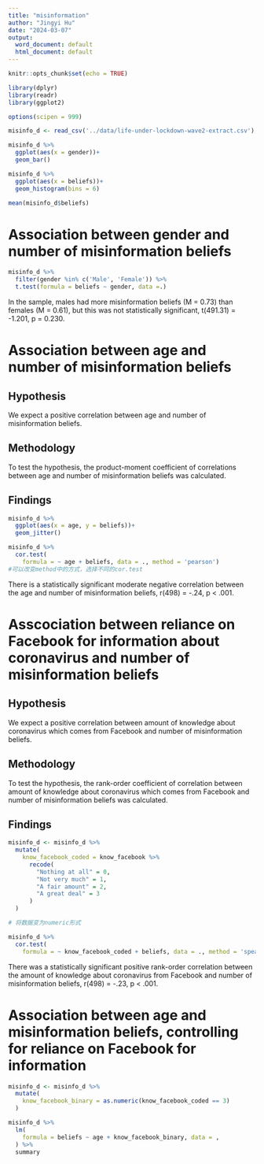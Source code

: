```yaml
---
title: "misinformation"
author: "Jingyi Hu"
date: "2024-03-07"
output:
  word_document: default
  html_document: default
---
```


```r
knitr::opts_chunk$set(echo = TRUE)

library(dplyr)
library(readr)
library(ggplot2)

options(scipen = 999)

misinfo_d <- read_csv('../data/life-under-lockdown-wave2-extract.csv')
```

```r
misinfo_d %>%
  ggplot(aes(x = gender))+
  geom_bar()
```

```r
misinfo_d %>%
  ggplot(aes(x = beliefs))+
  geom_histogram(bins = 6)
```
```r
mean(misinfo_d$beliefs)
```
# Association between gender and number of misinformation beliefs
```r
misinfo_d %>%
  filter(gender %in% c('Male', 'Female')) %>%
  t.test(formula = beliefs ~ gender, data =.)
```
In the sample, males had more misinformation beliefs (M = 0.73) than females (M = 0.61), but this was not statistically significant, t(491.31) = -1.201, p = 0.230.

# Association between age and number of misinformation beliefs
## Hypothesis
We expect a positive correlation between age and number of misinformation beliefs.

## Methodology
To test the hypothesis, the product-moment coefficient of correlations between age and number of misinformation beliefs was calculated.

## Findings
```r
misinfo_d %>%
  ggplot(aes(x = age, y = beliefs))+
  geom_jitter()
```
```r
misinfo_d %>%
  cor.test(
    formula = ~ age + beliefs, data = ., method = 'pearson')
#可以改变method中的方式，选择不同的cor.test

```
There is a statistically significant moderate negative correlation between the age and number of misinformation beliefs, r(498) = -.24, p < .001.

# Asscociation between reliance on Facebook for information about coronavirus and number of misinformation beliefs

## Hypothesis
We expect a positive correlation between amount of knowledge about coronavirus which comes from Facebook and number of misinformation beliefs.

## Methodology
To test the hypothesis, the rank-order coefficient of correlation between amount of knowledge about coronavirus which comes from Facebook and number of misinformation beliefs was calculated.

## Findings
```r
misinfo_d <- misinfo_d %>%
  mutate(
    know_facebook_coded = know_facebook %>%
      recode(
        "Nothing at all" = 0,
        "Not very much" = 1,
        "A fair amount" = 2,
        "A great deal" = 3
      )
  )

# 将数据变为numeric形式

misinfo_d %>%
  cor.test(
    formula = ~ know_facebook_coded + beliefs, data = ., method = 'spearman')
```
There was a statistically significant positive rank-order correlation between the amount of knowledge about coronavirus from Facebook and number of misinformation beliefs, r(498) = -.23, p < .001.

# Association between age and misinformation beliefs, controlling for reliance on Facebook for information
```r
misinfo_d <- misinfo_d %>%
  mutate(
    know_facebook_binary = as.numeric(know_facebook_coded == 3)
  )

misinfo_d %>%
  lm(
    formula = beliefs ~ age + know_facebook_binary, data = ,
  ) %>%
  summary
```
